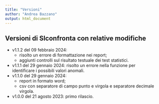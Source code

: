 ```yaml
---
title: "Versioni"
author: "Andrea Bazzano"
output: html_document
---
```


## Versioni di SIconfronta con relative modifiche

-   v1.1.2 del 09 febbraio 2024:
    -   risolto un errore di formattazione nei report;
    -   aggiunti controlli sul risultato testuale dei test statistici.
-   v1.1.1 del 29 gennaio 2024: risolto un errore nella funzione per identificare i possibili valori anomali.
-   v1.1.0 del 29 gennaio 2024:
    -   report in formato word;
    -   csv con separatore di campo punto e virgola e separatore decimale virgola.
-   v1.0.0 del 21 agosto 2023: primo rilascio.

